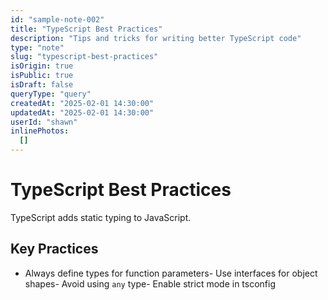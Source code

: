 ```yaml
---
id: "sample-note-002"
title: "TypeScript Best Practices"
description: "Tips and tricks for writing better TypeScript code"
type: "note"
slug: "typescript-best-practices"
isOrigin: true
isPublic: true
isDraft: false
queryType: "query"
createdAt: "2025-02-01 14:30:00"
updatedAt: "2025-02-01 14:30:00"
userId: "shawn"
inlinePhotos:
  []
---
```


# TypeScript Best Practices

TypeScript adds static typing to JavaScript.

## Key Practices

- Always define types for function parameters- Use interfaces for object shapes- Avoid using `any` type- Enable strict mode in tsconfig